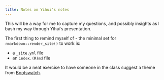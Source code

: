 ```yaml
---
title: Notes on Yihui's notes
---
```


This will be a way for me to capture my questions, and possibly insights as I bash my way through Yihui's presentation.

The first thing to remind myself of - the minimal set for `rmarkdown::render_site()` to work is:

* a `_site.yml` file
* an `index.(R)md` file

It would be a neat exercise to have someone in the class suggest a theme from [Bootswatch](http://bootswatch.com/).